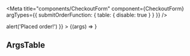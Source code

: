 

<CheckoutFormDescription />

<Meta
  title="components/CheckoutForm"
  component={CheckoutForm}
  argTypes={{
    submitOrderFunction: {
      table: {
        disable: true
      }
    }
  }}
/>

<Canvas>
  <Story
    name="Checkout Form"
    args={{
      submitOrderFunction: () => alert('Placed order!')
    }}
  >
    {(args) => <CheckoutForm {...args} />}
  </Story>
</Canvas>

## ArgsTable

<ArgsTable of={CheckoutForm} />
